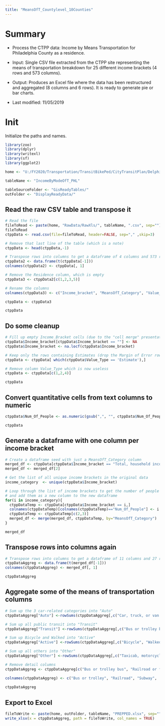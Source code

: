 ```yaml
---
title: "MeansOfT_Countylevel_10Counties"
---
```


# Summary

* Process the CTPP data: Income by Means Transportation for Philadelphia County as a residence. 

* Input: Single CSV file extracted from the CTPP site representing the means of transportation breakdown for 25 different income brackets (4 rows and 573 columns).  

* Output: Produces an Excel file where the data has been restructured and aggregated (8 columns and 6 rows). It is ready to generate pie or bar charts.

* Last modified: 11/05/2019

# Init

Initialize the paths and names. 

```r

library(zoo)
library(dplyr)
library(writexl) 
library(sf)
library(ggplot2)

home <- "U:/FY2020/Transportation/TransitBikePed/CityTransitPlan/Delphine_CityTransitPlan/CtppAnalysis/Data3rdPass/"

tableName <- "IncomeByModeOfT_PHL"

tableSourceFolder <- "GisReadyTables/"
outFolder <- "DisplayReadyData/"

```

## Read the raw CSV table and transpose it

```r

# Read the file
fileToRead <- paste(home, "RawData/RawXls/", tableName, ".csv", sep="")
fileToRead
ctppData <- read.csv(file=fileToRead, header=FALSE, sep="," ,skip=3)

# Remove that last line of the table (which is a note)
ctppData <- head(ctppData,-1)

# Transpose rows into columns to get a dataframe of 4 columns and 573 rows
ctppData2 <- data.frame(t(ctppData[-1]))
colnames(ctppData2) <- ctppData[, 1]

# Remove the Residence column, which is empty
ctppData3 <- ctppData2[c(1,2,3,5)]

# Rename the columns
colnames(ctppData3) <- c("Income_bracket", "MeansOfT_Category", "Value_Type", "Num_Of_People")

ctppData <- ctppData3

ctppData

```

## Do some cleanup

```r

# Fill up empty Income_Bracket cells (due to the "cell merge" presentation) with last previous value
ctppData$Income_bracket[ctppData$Income_bracket == ""] <- NA
ctppData$Income_bracket <- na.locf(ctppData$Income_bracket)

# Keep only the rows containing Estimates (drop the Margin of Error rows)
ctppData <- ctppData[ which(ctppData$Value_Type == 'Estimate'),]

# Remove column Value_Type which is now useless
ctppData <- ctppData[c(1,2,4)]

ctppData

```


## Convert quantitative cells from text columns to numeric

``` r

ctppData$Num_Of_People <- as.numeric(gsub(",", "", ctppData$Num_Of_People))

ctppData
```

## Generate a dataframe with one column per income bracket

```r

# Create a dataframe seed with just a MeansOfT_Category column
merged_df <- ctppData[ctppData$Income_bracket == "Total, household income",]
merged_df <- merged_df[2] 

# Get the list of all unique income brackets in the original data
income_category  <- unique(ctppData$Income_bracket)

# Loop through the list of income brackets to get the number of people values for each bracket in each MeansOfT category
# and add them as a new column to the new dataframe  
for(i in income_category){
  ctppDataTemp <- ctppData[ctppData$Income_bracket == i,]
  colnames(ctppDataTemp)[colnames(ctppDataTemp)=="Num_Of_People"] <- i
  ctppDataTemp <- ctppDataTemp[c(2,3)]
  merged_df <- merge(merged_df, ctppDataTemp, by="MeansOfT_Category")
}

merged_df

```

## Transpose rows into columns again

```r

# Transpose rows into columns to get a dataframe of 11 columns and 27 rows 
ctppDataAggreg <- data.frame(t(merged_df[-1]))
colnames(ctppDataAggreg) <- merged_df[, 1]

ctppDataAggreg
```

## Aggregate some of the means of transportation columns

``` r

# Sum up the 3 car-related categories into "Auto"
ctppDataAggreg["Auto"] <-rowSums(ctppDataAggreg[,c("Car, truck, or van -- Drove alone", "Car, truck, or van -- In a 2-person carpool", "Car, truck, or van -- In a 3-or-more person carpool")])

# Sum up all public transit into "Transit"
ctppDataAggreg["Transit"] <-rowSums(ctppDataAggreg[,c("Bus or trolley bus", "Railroad or ferryboat",	"Streetcar, trolley car, subway, or elevated")])

# Sum up Bicycle and Walked into "Active"
ctppDataAggreg["Active"] <-rowSums(ctppDataAggreg[,c("Bicycle", "Walked")])

# Sum up all others into "Other"
ctppDataAggreg["Other"] <-rowSums(ctppDataAggreg[,c("Taxicab, motorcycle or other method", "Worked at home")])

# Remove detail columns
ctppDataAggreg <- ctppDataAggreg[c("Bus or trolley bus", "Railroad or ferryboat", "Streetcar, trolley car, subway, or elevated",  "Auto", "Transit", "Active", "Other", "Total, means of transportation")]

colnames(ctppDataAggreg) <- c("Bus or trolley", "Railroad", "Subway",  "Auto", "Transit", "Active", "Other", "Total")
  
ctppDataAggreg

```

## Export to Excel

```r

fileToWrite <- paste(home, outFolder, tableName, "PREPPED.xlsx", sep="")
write_xlsx(x = ctppDataAggreg, path = fileToWrite, col_names = TRUE)

```

